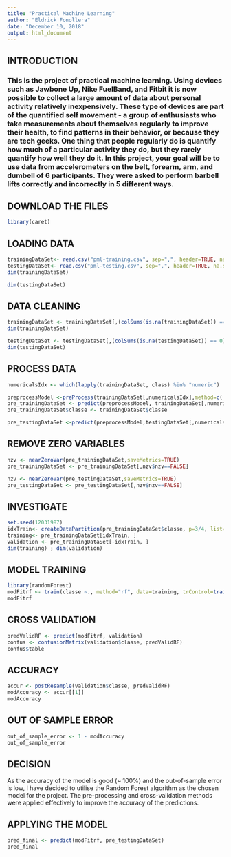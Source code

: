 ---
title: "Practical Machine Learning"
author: "Eldrick Fonollera"
date: "December 10, 2018"
output: html_document
---

## INTRODUCTION

### This is the project of practical machine learning. Using devices such as Jawbone Up, Nike FuelBand, and Fitbit it is now possible to collect a large amount of data about personal activity relatively inexpensively. These type of devices are part of the quantified self movement - a group of enthusiasts who take measurements about themselves regularly to improve their health, to find patterns in their behavior, or because they are tech geeks. One thing that people regularly do is quantify how much of a particular activity they do, but they rarely quantify how well they do it. In this project, your goal will be to use data from accelerometers on the belt, forearm, arm, and dumbell of 6 participants. They were asked to perform barbell lifts correctly and incorrectly in 5 different ways.

## DOWNLOAD THE FILES

```{r}
library(caret)
```

## LOADING DATA

```{r}
trainingDataSet<- read.csv("pml-training.csv", sep=",", header=TRUE, na.strings = c("NA","",'#DIV/0!'))
testingDataSet<- read.csv("pml-testing.csv", sep=",", header=TRUE, na.strings = c("NA","",'#DIV/0!'))
dim(trainingDataSet)
```

```{r}
dim(testingDataSet)
```

## DATA CLEANING

```{r}
trainingDataSet <- trainingDataSet[,(colSums(is.na(trainingDataSet)) == 0)]
dim(trainingDataSet)
```

```{r}
testingDataSet <- testingDataSet[,(colSums(is.na(testingDataSet)) == 0)]
dim(testingDataSet)
```

## PROCESS DATA

```{r}
numericalsIdx <- which(lapply(trainingDataSet, class) %in% "numeric")

preprocessModel <-preProcess(trainingDataSet[,numericalsIdx],method=c('knnImpute', 'center', 'scale'))
pre_trainingDataSet <- predict(preprocessModel, trainingDataSet[,numericalsIdx])
pre_trainingDataSet$classe <- trainingDataSet$classe

pre_testingDataSet <-predict(preprocessModel,testingDataSet[,numericalsIdx])
```

## REMOVE ZERO VARIABLES

```{r}
nzv <- nearZeroVar(pre_trainingDataSet,saveMetrics=TRUE)
pre_trainingDataSet <- pre_trainingDataSet[,nzv$nzv==FALSE]

nzv <- nearZeroVar(pre_testingDataSet,saveMetrics=TRUE)
pre_testingDataSet <- pre_testingDataSet[,nzv$nzv==FALSE]
```

## INVESTIGATE

```{r}
set.seed(12031987)
idxTrain<- createDataPartition(pre_trainingDataSet$classe, p=3/4, list=FALSE)
training<- pre_trainingDataSet[idxTrain, ]
validation <- pre_trainingDataSet[-idxTrain, ]
dim(training) ; dim(validation)
```

## MODEL TRAINING

```{r}
library(randomForest)
modFitrf <- train(classe ~., method="rf", data=training, trControl=trainControl(method='cv'), number=5, allowParallel=TRUE, importance=TRUE )
modFitrf
```

## CROSS VALIDATION

```{r}
predValidRF <- predict(modFitrf, validation)
confus <- confusionMatrix(validation$classe, predValidRF)
confus$table
```

## ACCURACY

```{r}
accur <- postResample(validation$classe, predValidRF)
modAccuracy <- accur[[1]]
modAccuracy
```

## OUT OF SAMPLE ERROR

```{r}
out_of_sample_error <- 1 - modAccuracy
out_of_sample_error
```


## DECISION

As the accuracy of the model is good (~ 100%) and the out-of-sample error is low, I have decided to utilise the Random Forest algorithm as the chosen model for the project. The pre-processing and cross-validation methods were applied effectively to improve the accuracy of the predictions.

## APPLYING THE MODEL

```{r}
pred_final <- predict(modFitrf, pre_testingDataSet)
pred_final
```

